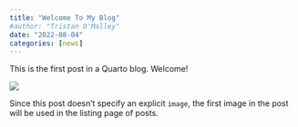 ```yaml
---
title: "Welcome To My Blog"
#author: "Tristan O'Malley"
date: "2022-08-04"
categories: [news]
---
```


This is the first post in a Quarto blog. Welcome!

![](thumbnail.jpg)

Since this post doesn't specify an explicit `image`, the first image in the post will be used in the listing page of posts.
